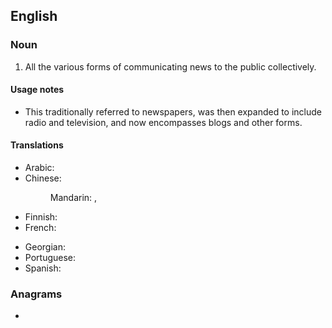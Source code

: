{{also|newsmedia|news-media}}
==English==

===Noun===
{{wikipedia}}
{{en-noun|-|s}}

# All the various forms of communicating news to the public collectively.

====Usage notes====
* This traditionally referred to newspapers, was then expanded to include radio and television, and now encompasses blogs and other forms.

====Translations====
{{trans-top|various forms of news}}
* Arabic: {{t-needed|ar}}
* Chinese:
*: Mandarin: {{t+|cmn|新聞媒體}}, {{t+|cmn|新闻媒体|tr=xīnwén méitǐ}}
* Finnish: {{t|fi|uutisvälineet|p}}
* French: {{t-needed|fr}}
{{trans-mid}}
* Georgian: {{t|ka|მასობრივი საინფორმაციო საშუალება|sc=Geor}}
* Portuguese: {{t+|pt|imprensa|f}}
* Spanish: {{t+|es|prensa|f}}
{{trans-bottom}}

===Anagrams===
* {{anagrams|en|a=adeeimnsw|Weidemans|Wiedemans}}